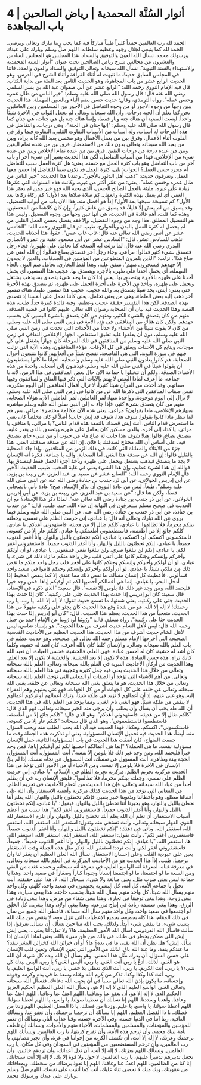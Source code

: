 
  # أنوار السُنَّة المحمدية | رياض الصالحين | 4 باب المجاهدة

  <VideoTimeAt startTime={0} endTime={20}>
الحمد لله رب العالمين حمداً كثيراً طيباً مباركاً فيه كما يحب ربنا تبارك وتعالى ويرضى. الحمد لله كما ينبغي لجلال وجهه وعظيم سلطانه. اللهم صلِّ وسلم وبارك على عبدك ورسولك محمد.
  </VideoTimeAt>



  <VideoTimeAt startTime={19} endTime={53}>
نسأل الله العون والتوفيق والسداد. هذا المجلس هو المجلس السادس والعشرون من مجالس شرح رياض الصالحين تحت عنوان "أنوار السنة المحمدية والاستهداء بالسنة النبوية". نسأل الله سبحانه وتعالى التوفيق والسداد والعون والمدد. فاتنا في المجلس السابق حديثٌ ما تنبهت له أثناء القراءة وأثناء الشرح في الدرس، وهو الحديث الرابع عشر من باب المجاهرة، وهو الحديث الثامن بعد المئة من بداية الكتاب.
  </VideoTimeAt>



  <VideoTimeAt startTime={53} endTime={96}>
قال فيه الإمام النووي رحمه الله: "الرابع عشر عن أبي صفوان عبد الله بن بسر السلمي رضي الله عنه قال: قال رسول الله صلى الله عليه وسلم: "خير الناس من طال عمره وحسن عمله". رواه الترمذي، وقال: حديث حسن بضم الباء وبالسين المهملة. هذا الحديث يبين وجهاً من وجوه الأجور أو من وجوه التفاضل في الأجور بين المسلمين وبين العاملين. نحن كما نعلم أن الجنة درجات، وأن الله سبحانه وتعالى لم يجعل الثواب في الآخرة شيئاً واحداً. ليست القضية أن هناك جنة ونار فقط، وإنما هناك جنة بل هي جنات، هي جنان كما قال رسول الله صلى الله عليه وسلم: "إنها جنان في الجنة"، وهي درجات.
  </VideoTimeAt>



  <VideoTimeAt startTime={112} endTime={168}>
والتفاضل في هذه الدرجات له أسباب، وله أسباب من الأسباب التفاوت القلبي. التفاوت فيما وقر في القلوب أثناء الأعمال. وفرق بين من يعمل الأعمال وهو محسن يعبد الله كأنه يراه، وبين من يعبد الله سبحانه وتعالى بدون ذلك من الاستحضار. فرق بين من عنده تمام اليقين وبين من عنده درجة من درجات اليقين. فرق بين من عنده تمام الإخلاص وبين من عنده شيء من الإخلاص. فهذا من أسباب التفاضل، لكن هذا الحديث يشير إلى شيء آخر أو باب آخر من باب التفاضل وهو باب كثرة العمل مع حسنه. يعني: هل كثرة العمل سبب للتفاضل أم مجرد حسن العمل؟ الجواب: بلى، كثرة العمل قد تكون سبباً للتفاضل إذا حسن معها العمل.
  </VideoTimeAt>



  <VideoTimeAt startTime={169} endTime={210}>
وتعرفون حديث: "ذهب أهل الدثور بالأجور". وعندنا هذا الحديث: "خير الناس من طال عمره وحسن عمله". يعني: من عمّر أكثر من غيره، وكانت هذه السنوات التي عمّرها زيادة على غيره، مليئة بالعمل الصالح الحسن، الذي يحبه الله فهو خير ممن لم يعمّر هذا العمر، أي لم يعمل بهذه الكثرة والعمل. كم صلاة صلاها بعد الأول؟ كم زكاة زكاها بعد الأول؟ كم تسبيحة سبحها بعد الأول؟ إذاً هو أفضل منه.
  </VideoTimeAt>



  <VideoTimeAt startTime={209} endTime={229}>
هذا الآن باب من أبواب التفضيل، وقد يسبق من لم يعش إلا قليلاً، قد يسبق من عاش كثيراً، وإن كان كلاهما من المحسنين. وهذه كما قلت، أهم فائدة في الحديث، هي أنها تبين وجهاً من وجوه التفضيل، وليس هذا هو التفضيل المطلق. هذا وجه من وجوه التفضيل، وإلا فقد يفضل بحسن العمل القلبي من لم يحصل له كثرة العمل بالبدن وبالجوارح.
  </VideoTimeAt>



  <VideoTimeAt startTime={245} endTime={292}>
طيب، ثم قال النووي رحمه الله: "الخامس عشر عن أنس رضي الله تعالى عنه قال: غاب غاب عمي". عفواً، هذا أخذناه للحديث، نذهب للسادس عشر. قال: "السادس عشر عن أبي مسعود عقبة بن عمرو الأنصاري البدري رضي الله عنه قال: لما نزلت آية الصدقة كنا نحامل على ظهورنا، فجاء رجل فتصدق بشيء كثير فقالوا: مراعي. وجاء رجل آخر فتصدق بصاعٍ فقالوا: إن الله لغني عن صاع هذا". نزلت: "الذين يلمزون المتطوعين من المؤمنين في الصدقات، والذين لا يجدون إلا جهدهم فيسخرون منهم". متفق عليه، وهذا لفظ البخاري.
  </VideoTimeAt>



  <VideoTimeAt startTime={286} endTime={337}>
نحامل ضم النون بالحاء المهملة، أي يحمل أحدنا على ظهره بالأجرة ويتصدق بها. عجيب هذا التفسير، أي يحمل أحدنا على ظهره بالأجرة ويتصدق بها. يعني إذا كان ما وجد شيء يتصدق به، يذهب يشتغل ويحمل على ظهره، ويأخذ من الأجرة على أجرة الحمل على ظهره، ثم يتصدق بهذه الأجرة حتى يعني: أيش، يجد شيئاً يتصدق به. والله عجيب، عجيب هذا تفسير. طبعاً، هناك تفسير آخر ذهب إليه بعض العلماء، وهي من يعني تحامل، يعني كأننا نحمل على أنفسنا إذ نتصدق بهذه الصدقة. لكن هذا التفسير حقيقة عجيب وعظيم، وفيه فائدة كبيرة جداً.
  </VideoTimeAt>



  <VideoTimeAt startTime={351} endTime={395}>
طيب، هذه القصة وهذا الحديث فيه بيان أن الصحابة رضوان الله تعالى عليهم كانوا في قضية الصدقة، منهم من كان يتصدق بالشيء الكثير، ومنهم من كان يتصدق بالشيء اليسير، كل بحسب جهدهم. ولكن كان هناك من المنافقين في هذه الأمة في زمن النبي صلى الله عليه وسلم، من كان لا يفوت شيئاً من الأحشاء ولا حدثاً من الأحداث التي تحدث في زمن النبي صلى الله عليه وسلم، دون أن يعلقوا عليه تعليق استنقاص. الجهاز الإعلامي النفاقي في زمن النبي صلى الله عليه وسلم من المنافقين في تلك المرحلة كان جهازاً يشتغل على كل موجات، ويتابع كل الأحداث ويعلق في كل الأوقات.
  </VideoTimeAt>



  <VideoTimeAt startTime={394} endTime={424}>
هؤلاء المنافقون، وهذه الآية التي نزلت فيهم في سورة التوبة، التي هي الفاضحة، تفضح شيئاً من أفعالهم. كانوا يتتبعون أحوال الصحابة، هم كانوا يعادون النبي صلى الله عليه وسلم وأصحابه. أحياناً ما كانوا يستطيعون أن يقولوا شيئاً في النبي صلى الله عليه وسلم، فيذهبون إلى أصحابه. واحدة من هذه الأشياء: الصدقة.
  </VideoTimeAt>



  <VideoTimeAt startTime={424} endTime={509}>
ولكم أن تتخيلوا يا جماعة الآن حال بعض المنافقين في هذا الزمن، لأنه يا جماعة، ما أعرف لماذا البعض لا يهتم بالآيات التي ذكر فيها النفاق والمنافقون وفيها صفاتهم. وقد أخذت من القرآن شيئاً كثيراً، لا تزال أفعال المنافقين إلى اليوم متكررة، نفس صفات المنافقين التي ذكرها الله عن من كانوا في زمن النبي صلى الله عليه وسلم، لا تزال إلى اليوم موجودة. وواحدة منها: لمز العاملين. لمز العاملين الآن، هؤلاء الصحابة، منهم من كان يتصدق بشيء كثير، فإذا جاء به إلى النبي صلى الله عليه وسلم مباشرة بجهازهم الإعلامي، ماذا يقولون؟ مراعي. يعني هذه الآن مكالمة مختصرة: مرائي. بس هم لما تنظر ماذا كانوا يقولوا. شوف هذا، شوف قد إيش جايب! أصلاً لو كان مخلصاً كان يعني ما استعرض قدام الناس. أنت إيش قصدك بالنفقة هذه قدام الناس؟ يا مرائي، يا منافق، يا مرائي، يا كذا، إلى آخره. والذي مسكين كان يحامل على ظهره ويتصدق بالذي يقدر عليه، يتصدق بصاع، قالوا: هيا! شوف هذا جايب له صاع ماء من حبوب أو من شيء جاي يتصدق فيه، على أساس أن الله محتاج لصدقتك يا فلان، إن الله عن صدقة صدقتك الغني. هذا جزء من الابتلاء والمعاناة التي كانت في ذلك الزمن من المنافقين.
  </VideoTimeAt>



  <VideoTimeAt startTime={522} endTime={555}>
وإذا جاء الصحابة بالقليل قالوا: إن الله عن صدقة هذا الغني. أما الصحابة، والله يا جماعة، فكرة أنه الإنسان لا يجد ما يتصدق فيذهب يشتغل ويحمل على ظهره ويأخذ أجرَة الحمل فقط ليتصدق بها، فوالله إن هذا لشيء عظيم، وإن هذا الشيء يعني في غاية العجب.
  </VideoTimeAt>



  <VideoTimeAt startTime={546} endTime={572}>
طيب، الحديث الأخير قال الإمام النووي رحمه الله: "السابع عشر عن سعيد بن عبد العزيز، عن ربيعة بن يزيد، عن أبي إدريس الخولاني، عن أبي ذر، جندب بن جنادة رضي الله عنه عن النبي صلى الله عليه وسلم". طبعاً، ليس من عادة النووي أن يذكر الإسناد، صح؟ عادة يأتي بالصحابي فقط، ولكن هنا قال: "عن سعيد بن عبد العزيز، عن ربيعة بن يزيد، عن أبي إدريس الخولاني، عن أبي ذر جندب بن جنادة رضي الله تعالى عنه". لماذا ذكر هذا الإسناد؟ مع أن الحديث في صحيح مسلم ستعرفون في النهاية إن شاء الله.
  </VideoTimeAt>



  <VideoTimeAt startTime={620} endTime={725}>
جيد، طيب. قال: "عن جندب بن جنادة، عن أبي ذر جندب بن جنادة رضي الله عنه، عن النبي صلى الله عليه وسلم فيما يروي عن الله تبارك وتعالى أنه قال: يا عبادي، إني حرمت الظلم على نفسي، وجعلته بينكم محرماً، فلا تظالموا. يا عبادي، كلكم ضال إلا من هديته، فاستهدوني أهدكم. يا عبادي، كلكم جائع إلا من أطعمته، فاستطعموني أطعمكم. يا عبادي، كلكم عار إلا من كسوته، فاستكسوني أكسكم. أو: اكسكم، يا عبادي، إنكم تخطئون بالليل والنهار، وأنا أغفر الذنوب جميعاً. يا عبادي، إنكم تخطئون بالليل والنهار، وأنا أغفر الذنوب جميعاً، فاستغفروني أغفر لكم. يا عبادي، إنكم لن تبلغوا ضري، ولن تبلغوا نفعي فتنفعوني. يا عبادي، لو أن أولكم وآخركم وإنسكم وجنكم كانوا على أتقى قلب رجل واحد منكم ما زاد ذلك في شيء. يا عبادي، لو أن أولكم وآخركم وإنسكم وجنكم كانوا على أفجر قلب رجل واحد منكم ما نقص ذلك من ملكي شيئاً. يا عبادي، لو أن أولكم وآخركم وإنسكم وجنكم قاموا في صعيد واحد فسألوني، فأعطيت كل إنسان مسألة، ما نقص ذلك مما عندي إلا كما ينقص المخيط إذا أدخل البحر. يا عبادي، إنما هي أعمالكم أحصيها لكم ثم أوفيكم إياها. فمن وجد خيرا فليحمد الله، ومن وجد غير ذلك فلا يلومن إلا نفسه". قال سعيد: "الذي ذكره في الإسناد، قال سعيد: كان أبو إدريس إذا حدث بهذا الحديث جثى على ركبتيه". كان إذا حدث بهذا الحديث جثى على ركبتيه، يعني شفتها، ما تسمع حديث تقول: لا إله إلا الله. يا رب، يا رب رحمتك! لا إله إلا الله.
  </VideoTimeAt>



  <VideoTimeAt startTime={724} endTime={747}>
هو من شدة وقع هذا الحديث كان يجثو على ركبتيه متهولاً من هذا الحديث، متعجباً من هذا الحديث، يعظم هذا الحديث، قال: "كان أبو إدريس إذا حدث بهذا الحديث جثا على ركبتيه". رواه مسلم. قال: "ورُويَنا أو: رُوينا عن الإمام أحمد بن حنبل رحمه الله قال: ليس لأهل الشام حديث أشرف من هذا الحديث". هو بإسناد شامي، ليس لأهل الشام حديث أشرف من هذا الحديث. هذا الحديث العظيم من الأحاديث القدسية الصحيحة التي أخرجها الإمام مسلم رحمه الله تعالى في صحيحه، وهو حديث عظيم في باب العلم بالله سبحانه وتعالى.
  </VideoTimeAt>



  <VideoTimeAt startTime={764} endTime={800}>
والإنسان كلما كان بالله أعرف، كان أشد له خشية، وكلما كان أشد له خشية، كان له أحسن عبادة. فهي العلم، فالخشية، فحسن العبادة، أن تعبد الله كأنك تراه، هذه حسن العبادة، هذه لا تكون إلا بعد الخشية، والخشية لا تكون إلا بعد العلم. وهذا الحديث من أركان الأحاديث النبوية في العلم بالله سبحانه وتعالى. العلم بالله سبحانه وتعالى من خلال هذا الحديث يعني فيه جمل كثيرة وعجيبة في هذا العلم بالله سبحانه وتعالى.
  </VideoTimeAt>



  <VideoTimeAt startTime={812} endTime={853}>
من أهم الأشياء التي تؤخذ أو الصفات أو المعاني التي تؤخذ، العلم بالله سبحانه وتعالى من خلال هذا الحديث، هو ما يتعلق بغنى الله سبحانه وتعالى عن خلقه، بغنى الله سبحانه وتعالى عن خلقه على كل الجهات أو من كل الجهات. فهو غني يغنيهم وهم الفقراء إليه. وهو غني عنهم، إذ أن أعمالهم لا تزيد في ملكه شيئاً، وترك أعمالهم أو تركهم أعمالهم لا ينقص من ملكه شيئاً. فهو الغني تام الغنى.
  </VideoTimeAt>



  <VideoTimeAt startTime={846} endTime={873}>
ومما يؤخذ من العلم بالله في هذا الحديث، أن الله طه يحب أن يسأل وأن يطلب وأن يرجى منه الخير سبحانه وتعالى. فهو الذي قال: "كلكم ضال إلا من هديته، فاستهدوني أهدكم". وهو الذي قال: "كلكم جائع إلا من أطعمته، فاستطعموا فاستطعموني". وهو الذي قال سبحانه: "كلكم عار إلا من كسوته، فاستكسوني"، اكسكم. وهكذا، فهذا الحديث فيه أن الله يحب الطلب منه ويحب السؤال منه.
  </VideoTimeAt>



  <VideoTimeAt startTime={896} endTime={937}>
أيضاً، هذا الحديث فيه تحميل الإنسان المسؤولية. يعني لو تذكرت هذه الجملة وقت ما جمعت المنهاج، كان أضفت هذا الحديث في باب المسؤولية الذاتية، حمل الإنسان مسؤولية نفسه. ما هي الجملة؟ "إنما هي أعمالكم أحصيها لكم ثم أوفيكم إياها. فمن وجد خيراً فليحمد الله، ومن وجد غير ذلك فلا يلومن إلا نفسه". أنت المسؤول، أنت المسؤول، الحجة بينة وظاهرة. أنت المسؤول عن نفسك، أنت المسؤول عن نجاة نفسك. إذا لم ينجُ الإنسان في الآخرة فلا يلومن إلا نفسه.
  </VideoTimeAt>



  <VideoTimeAt startTime={929} endTime={958}>
ومن الأشياء أو من الأمور التي تؤخذ من هذا الحديث مركزية تحريم الظلم. مركزية تحريم الظلم في الإسلام، "يا عبادي، إني حرمت الظلم على نفسي، وجعلته بينكم محرماً، فلا تظالموا". فليتق الإنسان ربه في أن يظلم أحداً من عباد الله سبحانه وتعالى، فإن هذا الحديث من أعظم الأحاديث في تحريم الظلم.
  </VideoTimeAt>



  <VideoTimeAt startTime={977} endTime={1016}>
من المعاني التي تؤخذ من هذا الحديث كذلك مركزية وأهمية الاستغفار وأن الله على أعمالنا مطلع. وهو بأخطائنا وبذنوبنا خبير بصير، فإنكم تخطئون بالليل والنهار. الله يعلم أننا نخطئ بالليل والنهار، وهو يخبرنا أننا نخطئ بالليل والنهار، فيقول: "يا عبادي، إنكم تخطئون بالليل والنهار، وأنا أغفر الذنوب جميعاً، فاستغفروني أغفر لكم". هذا سبب من أعظم أسباب الاستغفار، أن تعلم أن الله يعلم أنك تخطئ بالليل والنهار، وأن تلزم الاستغفار لله القوي القهار سبحانه وتعالى، وأنت تستحي منه وتقول: استغفر الله، استغفر الله، استغفر الله، استغفر الله.
  </VideoTimeAt>



  <VideoTimeAt startTime={1010} endTime={1033}>
ويأتي في ذهنك: "إنكم تخطئون بالليل والنهار، وأنا أغفر الذنوب جميعاً، فاستغفروني أغفر لكم"، وأنت تقول: استغفر الله، استغفر الله، استغفر الله، استغفر الله. ها، استغفر الله. "يا عبادي، إنكم تخطئون بالليل والنهار، وأنا أغفر الذنوب جميعاً". جميعاً، فاستغفروني أغفر لكم. وأنت تردد: استغفر الله. تذكر مثل هذه الجملة وقت الاستغفار يعين على عبودية القلب وعلى إحسان الاستغفار.
  </VideoTimeAt>



  <VideoTimeAt startTime={1032} endTime={1102}>
نسأل الله العلي العظيم أن يغفر لنا وأن يرحمنا. طيب، إذاً هذا الحديث هو من الأحاديث المركزية في العلم بالله سبحانه وتعالى، في معرفة غناه، لمعرفة أنه الواسع العليم، في معرفة أنه سبحانه وبحمده عنده من الغنى ومن السعة ما لو اجتمعنا، ما لو اجتمعنا إنساناً وجنوداً كباراً وصغاراً في صعيد واحد. وهذا يا جماعة ليس يعني ضرب مثل، يعني مبالغة ولا شيء. سبحان الله. لا، هذا على حقيقته. أنت تخيل يا جماعة الأمة، كل أمة، كل البشرية يجتمعون في صعيد واحد، كلهم، وكل واحد منهم يسأل الله شيئاً، كل واحد منهم يسأل الله شيئاً. بحسب حاجته.
  </VideoTimeAt>



  <VideoTimeAt startTime={1102} endTime={1135}>
هذا يبغي سيارة، وهذا يبغي زوجة، وهذا يبغي توفيقاً في تجارة، وهذا يبغي شفاء من مرض، وهذا يبغي زيادة في الرزق، وهذا يبغي شسمه زيادة في إنتاج مزرعته، وهذا يبغي أولاد، وهذا يبغي... كل الخلق لو اجتمعوا في صعيد واحد، وكل واحد منهم سأل الله مسألة، فأعطى الله جميع من سأل في ذلك المقام، هذا كله بجميعه، بجميع الإعطيات التي تنزل معه، لا ينقص من ملك الله بسبب شيء، ما ينقص شيء أبداً.
  </VideoTimeAt>



  <VideoTimeAt startTime={1134} endTime={1187}>
ولذلك، يحب الله منا حين نسأل، أن نسأل. تعرفوا، إذا سألت فاسأل الله الفردوس، اسأل الله الأمور العظيمة، ها؟ ولا تقل: أنا يعني... يعني إيش إيش اللي ممكن يخطر في ظنك، في بالك من ظن سيء بالله. يعني لماذا الإنسان إذا سأل، إيش؟ هل تظن أن الله يفنى ما في يده؟ ها؟ أو أن خزائن الله كخزائن البشر تنفد؟ ما عندكم ينفد، وما عند الله باقٍ. لذلك من الأمور التي تعين الإنسان وتعين قلب الإنسان على حسن السؤال، أن يدرك مثل هذا المعنى، وهو يسأل أن الله بيده كل شيء، أن الله هو الغني.
  </VideoTimeAt>



  <VideoTimeAt startTime={1186} endTime={1240}>
لذلك، ادعُ يا ربي أنت الغني. يا ربي، أليس الغني؟ يا ربي، أليس بيدك كل شيء؟ يا ربي، أنت الكريم. يا ربي، أنت الذي تعطي بلا حصر. يا ربي، أنت الواسع العليم. يا ربي، أنت كذا وكذا وكذا. تذكر من كرم الله وغناه وسعة ما في يده وكرمه وجوده وإحسانه، ما يكون بإذن الله تعالى سبباً في أن يجيب الله دعاءك. فنسأل الله سبحانه وتعالى الغني الواسع العليم الذي لا إله إلا هو، ونسأل الله العلي العظيم الحكيم العزيز الحكيم الذي لا إله إلا هو، أن يعفو عنا ويعافينا. اللهم اعفُ عنا وعافنا. اللهم اعفُ عنا وعافنا. واهدنا وسددنا. اللهم إنا نسألك أن تعطينا سؤلنا. يا واسع، يا اللهم أعطنا سؤلنا. اللهم أعطنا سؤلنا، يا واسع، يا عليم. وزدنا من فضلك، يا ذا الفضل العظيم.
  </VideoTimeAt>



  <VideoTimeAt startTime={1240} endTime={1312}>
اللهم زدنا من فضلك، يا ذا الفضل العظيم. اللهم إنا نسألك أن ترحمنا برحمتك، وأن تعفو عنا، ونسألك العافية. ربنا آتنا في الدنيا حسنة، وفي الآخرة حسنة، وقنا عذاب النار. ونسألك أن تغفر للمؤمنين والمؤمنات، والمسلمين والمسلمات، الأحياء منهم والأموات. ونسألك أن تلطف بأمة نبيك محمد، وأن ترحم هذه الأمة، وأن تفرج كربتها، يا رب العالمين. ونسألك اللهم برحمتك وعزتك، لا إله إلا أنت، أن تكشف الكربة من إخواننا في غزة، وأن تجبر مصابهم، يا رب العالمين، وأن ترحم المستضعفين من المؤمنين في السودان وفي كل مكان، يا رب العالمين. ونسألك اللهم بعزتك، لا إله إلا أنت، أن تذل أعدائك، وأن تردهم خائبين، وأن تجعل تدبيرهم تدميراً عليهم، يا رب العالمين. لا حول ولا قوة إلا بك. لا إله إلا أنت سبحانك، إنا كنا من الظالمين. اللهم اعفُ عنا وعافنا. اللهم إنا نعوذ برضاك من سخطك، وبمعافاتك من عقوبتك، وبك منك لا نحصي ثناء عليك، أنت كما أثنيت على نفسك. اللهم صلِّ وسلم وبارك على عبدك ورسولك محمد.
  </VideoTimeAt>
